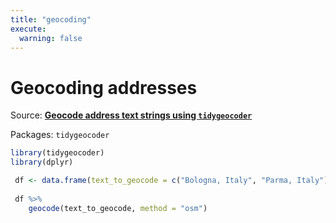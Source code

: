 ```yaml
---
title: "geocoding"
execute: 
  warning: false
---
```


# Geocoding addresses

Source: [**Geocode address text strings using `tidygeocoder`**](https://ikashnitsky.phd/2023/geocoding/index.html)

Packages: `tidygeocoder`

```r
library(tidygeocoder)
library(dplyr)

 df <- data.frame(text_to_geocode = c("Bologna, Italy", "Parma, Italy"))
 
 df %>% 
    geocode(text_to_geocode, method = "osm")
```

